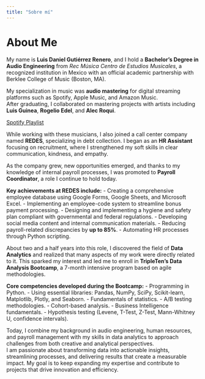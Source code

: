 ```yaml
---
title: "Sobre mí"
---
```


# About Me

My name is **Luis Daniel Gutiérrez Renero**, and I hold a **Bachelor’s Degree in Audio Engineering** from *Rec Música Centro de Estudios Musicales*, a recognized institution in Mexico with an official academic partnership with Berklee College of Music (Boston, MA).

My specialization in music was **audio mastering** for digital streaming platforms such as Spotify, Apple Music, and Amazon Music.  
After graduating, I collaborated on mastering projects with artists including **Luis Guinea**, **Rogelio Edel**, and **Alec Roqui**.

<a href="https://open.spotify.com/playlist/3RepLcKraLhrv0MFpDfWlv?si=cf78133ec2c64750" target="_blank">Spotify Playlist</a>

While working with these musicians, I also joined a call center company named **REDES**, specializing in debt collection. I began as an **HR Assistant** focusing on recruitment, where I strengthened my soft skills in clear communication, kindness, and empathy.

As the company grew, new opportunities emerged, and thanks to my knowledge of internal payroll processes, I was promoted to **Payroll Coordinator**, a role I continue to hold today.

**Key achievements at REDES include:**
- Creating a comprehensive employee database using Google Forms, Google Sheets, and Microsoft Excel.
- Implementing an employee-code system to streamline bonus payment processing.
- Designing and implementing a hygiene and safety plan compliant with governmental and federal regulations.
- Developing social media content and internal communication materials.
- Reducing payroll-related discrepancies by **up to 85%**.
- Automating HR processes through Python scripting.

About two and a half years into this role, I discovered the field of **Data Analytics** and realized that many aspects of my work were directly related to it. This sparked my interest and led me to enroll in **TripleTen’s Data Analysis Bootcamp**, a 7-month intensive program based on agile methodologies.

**Core competencies developed during the Bootcamp:**
- Programming in Python.
- Using essential libraries: Pandas, NumPy, SciPy, Scikit-learn, Matplotlib, Plotly, and Seaborn.
- Fundamentals of statistics.
- A/B testing methodologies.
- Cohort-based analysis.
- Business Intelligence fundamentals.
- Hypothesis testing (Levene, T-Test, Z-Test, Mann-Whitney U, confidence intervals).

Today, I combine my background in audio engineering, human resources, and payroll management with my skills in data analytics to approach challenges from both creative and analytical perspectives.  
I am passionate about transforming data into actionable insights, streamlining processes, and delivering results that create a measurable impact. My goal is to keep expanding my expertise and contribute to projects that drive innovation and efficiency.
